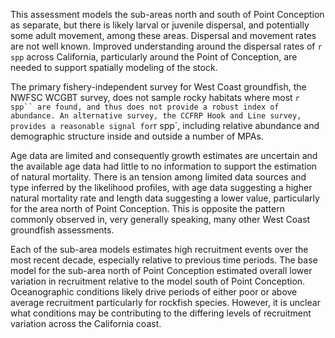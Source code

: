 
This assessment models the sub-areas north and south of Point Conception as separate, but there is likely larval or juvenile dispersal, and potentially some adult movement, among these areas. Dispersal and movement rates are not well known. Improved understanding around the dispersal rates of `r spp` across California, particularly around the Point of Conception, are needed to support spatially modeling of the stock. 

The primary fishery-independent survey for West Coast groundfish, the NWFSC WCGBT survey, does not sample rocky habitats where most `r spp`` are found, and thus does not provide a robust index of abundance. An alternative survey, the CCFRP Hook and Line survey, provides a reasonable signal for `r spp`, including relative abundance and demographic structure inside and outside a number of MPAs. 

Age data are limited and consequently growth estimates are uncertain and the available age data had little to no information to support the estimation of natural mortality. There is an tension among limited data sources and type inferred by the likelihood profiles, with age data suggesting a higher natural mortality rate and length data suggesting a lower value, particularly for the area north of Point Conception. This is opposite the pattern commonly observed in, very generally speaking, many other West Coast groundfish assessments.

Each of the sub-area models estimates high recruitment events over the most recent decade, especially relative to previous time periods. The base model for the sub-area north of Point Conception estimated overall lower variation in recruitment relative to the model south of Point Conception. Oceanographic conditions likely drive periods of either poor or above average recruitment particularly for rockfish species. However, it is unclear what conditions may be contributing to the differing levels of recruitment variation across the California coast. 

